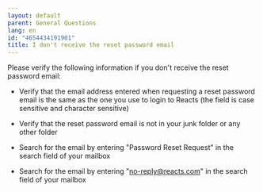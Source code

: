```yaml
---
layout: default
parent: General Questions
lang: en
id: "4654434191901"
title: I don't receive the reset password email
---
```

Please verify the following information if you don't receive the reset password email:  
  

- Verify that the email address entered when requesting a reset password email is the same as the one you use to login to Reacts (the field is case sensitive and character sensitive)
  
- Verify that the reset password email is not in your junk folder or any other folder
  
- Search for the email by entering "Password Reset Request" in the search field of your mailbox
  
- Search for the email by entering "no-reply@reacts.com" in the search field of your mailbox


